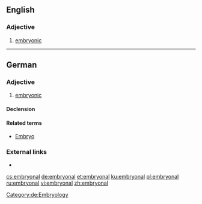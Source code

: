 ==English==

===Adjective===
{{en-adj|-}}

# [[embryonic]]

----

==German==

===Adjective===
{{de-adj|-}}

# [[embryonic]]

====Declension====
{{de-decl-adj-notcomp|embryonal}}

====Related terms====
* [[Embryo]]

[[Category:de:Embryology]]

===External links===
* {{R:Duden}}

[[cs:embryonal]]
[[de:embryonal]]
[[et:embryonal]]
[[ku:embryonal]]
[[pl:embryonal]]
[[ru:embryonal]]
[[vi:embryonal]]
[[zh:embryonal]]